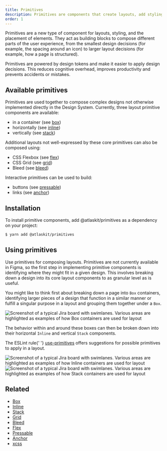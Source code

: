 ```yaml
---
title: Primitives
description: Primitives are components that create layouts, add styling, make up other components.
order: 1
---
```





<CodeDocsHeader
	name="@atlaskit/primitives"
	repository="https://bitbucket.org/atlassian/atlassian-frontend-mirror"
	directoryName="primitives"
/>

Primitives are a new type of component for layouts, styling, and the placement of elements. They act
as building blocks to compose different parts of the user experience, from the smallest design
decisions (for example, the spacing around an icon) to larger layout decisions (for example, how a
page is structured).

Primitives are powered by design tokens and make it easier to apply design decisions. This reduces
cognitive overhead, improves productivity and prevents accidents or mistakes.

## Available primitives

Primitives are used together to compose complex designs not otherwise implemented directly in the
Design System. Currently, three layout primitive components are available:

- in a container (see [box](/components/primitives/box))
- horizontally (see [inline](/components/primitives/inline))
- vertically (see [stack](/components/primitives/stack))

Additional layouts not well-expressed by these core primitives can also be composed using:

- CSS Flexbox (see [flex](/components/primitives/flex))
- CSS Grid (see [grid](/components/primitives/grid))
- Bleed (see [bleed](/components/primitives/bleed))

Interactive primitives can be used to build:

- buttons (see [pressable](/components/primitives/pressable))
- links (see [anchor](/components/primitives/anchor))

## Installation

To install primitive components, add @atlaskit/primitives as a dependency on your project:

```bash
$ yarn add @atlaskit/primitives
```

## Using primitives

Use primitives for composing layouts. Primitives are not currently available in Figma, so the first
step in implementing primitive components is identifying where they might fit in a given design.
This involves breaking down a design into its core layout components to as granular level as is
useful.

You might like to think first about breaking down a page into `Box` containers, identifying larger
pieces of a design that function in a similar manner or fulfill a singular purpose in a layout and
grouping them together under a `Box`.

<Image
	src={boxUsageExample}
	alt="Screenshot of a typical Jira board with swimlanes. Various areas are highlighted as examples of how Box containers are used for layout"
/>

The behavior within and around these boxes can then be broken down into their horizontal `Inline`
and vertical `Stack` components.

<SectionMessage>
	The ESLint rule{' '}
	<a href="/components/eslint-plugin-design-system/use-primitives">use-primitives</a> offers
	suggestions for possible primitives to apply in a layout.
</SectionMessage>

<Image
	src={inlineUsageExample}
	alt="Screenshot of a typical Jira board with swimlanes. Various areas are highlighted as examples of how Inline containers are used for layout"
/>
<Image
	src={stackUsageExample}
	alt="Screenshot of a typical Jira board with swimlanes. Various areas are highlighted as examples of how Stack containers are used for layout"
/>

## Related

- [Box](/components/primitives/box/usage)
- [Inline](/components/primitives/inline/usage)
- [Stack](/components/primitives/stack/usage)
- [Grid](/components/primitives/grid/examples)
- [Bleed](/components/primitives/bleed/examples)
- [Flex](/components/primitives/flex/examples)
- [Pressable](/components/primitives/pressable/examples)
- [Anchor](/components/primitives/anchor/examples)
- [xcss](/components/primitives/xcss/usage)

